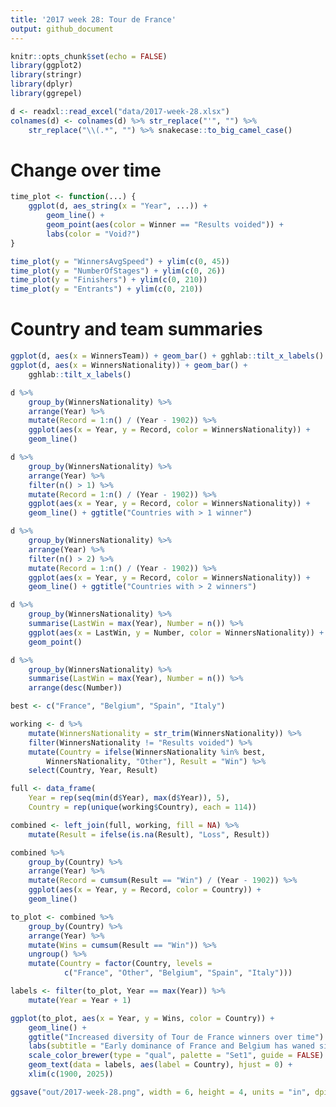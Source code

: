 ```yaml
---
title: '2017 week 28: Tour de France'
output: github_document
---
```


```r
knitr::opts_chunk$set(echo = FALSE)
library(ggplot2)
library(stringr)
library(dplyr)
library(ggrepel)
```

```r
d <- readxl::read_excel("data/2017-week-28.xlsx")
colnames(d) <- colnames(d) %>% str_replace("'", "") %>%
    str_replace("\\(.*", "") %>% snakecase::to_big_camel_case()

```

# Change over time
```r
time_plot <- function(...) {
    ggplot(d, aes_string(x = "Year", ...)) + 
        geom_line() + 
        geom_point(aes(color = Winner == "Results voided")) + 
        labs(color = "Void?")
}

time_plot(y = "WinnersAvgSpeed") + ylim(c(0, 45))
time_plot(y = "NumberOfStages") + ylim(c(0, 26))
time_plot(y = "Finishers") + ylim(c(0, 210))
time_plot(y = "Entrants") + ylim(c(0, 210))
```

# Country and team summaries
```r
ggplot(d, aes(x = WinnersTeam)) + geom_bar() + gghlab::tilt_x_labels()
ggplot(d, aes(x = WinnersNationality)) + geom_bar() + 
    gghlab::tilt_x_labels()

d %>% 
    group_by(WinnersNationality) %>% 
    arrange(Year) %>% 
    mutate(Record = 1:n() / (Year - 1902)) %>% 
    ggplot(aes(x = Year, y = Record, color = WinnersNationality)) + 
    geom_line()

d %>% 
    group_by(WinnersNationality) %>% 
    arrange(Year) %>% 
    filter(n() > 1) %>% 
    mutate(Record = 1:n() / (Year - 1902)) %>% 
    ggplot(aes(x = Year, y = Record, color = WinnersNationality)) + 
    geom_line() + ggtitle("Countries with > 1 winner")

d %>% 
    group_by(WinnersNationality) %>% 
    arrange(Year) %>% 
    filter(n() > 2) %>% 
    mutate(Record = 1:n() / (Year - 1902)) %>% 
    ggplot(aes(x = Year, y = Record, color = WinnersNationality)) + 
    geom_line() + ggtitle("Countries with > 2 winners")

d %>% 
    group_by(WinnersNationality) %>% 
    summarise(LastWin = max(Year), Number = n()) %>% 
    ggplot(aes(x = LastWin, y = Number, color = WinnersNationality)) + 
    geom_point()

d %>% 
    group_by(WinnersNationality) %>% 
    summarise(LastWin = max(Year), Number = n()) %>% 
    arrange(desc(Number))
```

```r
best <- c("France", "Belgium", "Spain", "Italy")

working <- d %>% 
    mutate(WinnersNationality = str_trim(WinnersNationality)) %>%  
    filter(WinnersNationality != "Results voided") %>% 
    mutate(Country = ifelse(WinnersNationality %in% best,
        WinnersNationality, "Other"), Result = "Win") %>% 
    select(Country, Year, Result)

full <- data_frame(
    Year = rep(seq(min(d$Year), max(d$Year)), 5), 
    Country = rep(unique(working$Country), each = 114))

combined <- left_join(full, working, fill = NA) %>% 
    mutate(Result = ifelse(is.na(Result), "Loss", Result))

combined %>%    
    group_by(Country) %>% 
    arrange(Year) %>% 
    mutate(Record = cumsum(Result == "Win") / (Year - 1902)) %>% 
    ggplot(aes(x = Year, y = Record, color = Country)) + 
    geom_line()

to_plot <- combined %>%    
    group_by(Country) %>% 
    arrange(Year) %>% 
    mutate(Wins = cumsum(Result == "Win")) %>% 
    ungroup() %>% 
    mutate(Country = factor(Country, levels = 
            c("France", "Other", "Belgium", "Spain", "Italy")))

labels <- filter(to_plot, Year == max(Year)) %>% 
    mutate(Year = Year + 1)

ggplot(to_plot, aes(x = Year, y = Wins, color = Country)) + 
    geom_line() + 
    ggtitle("Increased diversity of Tour de France winners over time") + 
    labs(subtitle = "Early dominance of France and Belgium has waned since the 80s.", x = NULL, y = "Number of wins") + 
    scale_color_brewer(type = "qual", palette = "Set1", guide = FALSE) + 
    geom_text(data = labels, aes(label = Country), hjust = 0) + 
    xlim(c(1900, 2025))

ggsave("out/2017-week-28.png", width = 6, height = 4, units = "in", dpi = 303)
```